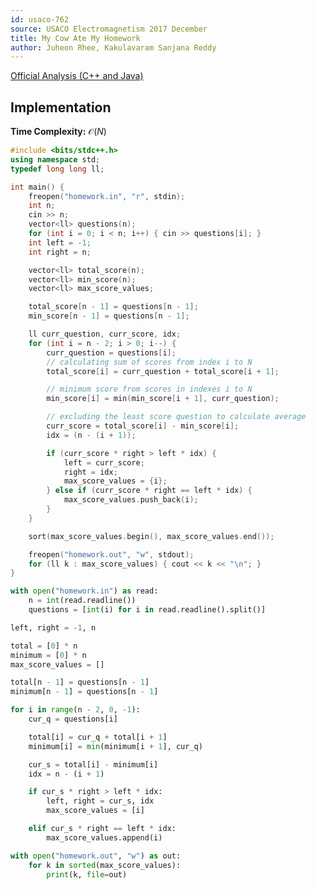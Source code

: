 ```yaml
---
id: usaco-762
source: USACO Electromagnetism 2017 December
title: My Cow Ate My Homework
author: Juheon Rhee, Kakulavaram Sanjana Reddy
---
```


[Official Analysis (C++ and Java)](http://www.usaco.org/current/data/sol_homework_electromagnetism_dec17.html)

## Implementation

**Time Complexity:** $\mathcal{O}(N)$

<LanguageSection>
<CPPSection>

```cpp
#include <bits/stdc++.h>
using namespace std;
typedef long long ll;

int main() {
	freopen("homework.in", "r", stdin);
	int n;
	cin >> n;
	vector<ll> questions(n);
	for (int i = 0; i < n; i++) { cin >> questions[i]; }
	int left = -1;
	int right = n;

	vector<ll> total_score(n);
	vector<ll> min_score(n);
	vector<ll> max_score_values;

	total_score[n - 1] = questions[n - 1];
	min_score[n - 1] = questions[n - 1];

	ll curr_question, curr_score, idx;
	for (int i = n - 2; i > 0; i--) {
		curr_question = questions[i];
		// calculating sum of scores from index i to N
		total_score[i] = curr_question + total_score[i + 1];

		// minimum score from scores in indexes i to N
		min_score[i] = min(min_score[i + 1], curr_question);

		// excluding the least score question to calculate average
		curr_score = total_score[i] - min_score[i];
		idx = (n - (i + 1));

		if (curr_score * right > left * idx) {
			left = curr_score;
			right = idx;
			max_score_values = {i};
		} else if (curr_score * right == left * idx) {
			max_score_values.push_back(i);
		}
	}

	sort(max_score_values.begin(), max_score_values.end());

	freopen("homework.out", "w", stdout);
	for (ll k : max_score_values) { cout << k << "\n"; }
}
```

</CPPSection>

<PySection>

```py
with open("homework.in") as read:
	n = int(read.readline())
	questions = [int(i) for i in read.readline().split()]

left, right = -1, n

total = [0] * n
minimum = [0] * n
max_score_values = []

total[n - 1] = questions[n - 1]
minimum[n - 1] = questions[n - 1]

for i in range(n - 2, 0, -1):
	cur_q = questions[i]

	total[i] = cur_q + total[i + 1]
	minimum[i] = min(minimum[i + 1], cur_q)

	cur_s = total[i] - minimum[i]
	idx = n - (i + 1)

	if cur_s * right > left * idx:
		left, right = cur_s, idx
		max_score_values = [i]

	elif cur_s * right == left * idx:
		max_score_values.append(i)

with open("homework.out", "w") as out:
	for k in sorted(max_score_values):
		print(k, file=out)
```

</PySection>

</LanguageSection>
